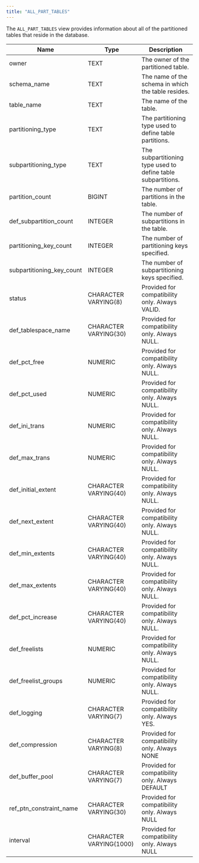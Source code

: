 ```yaml
---
title: "ALL_PART_TABLES"
---
```


<div id="all_part_tables" class="registered_link"></div>


The `ALL_PART_TABLES` view provides information about all of the partitioned tables that reside in the database.

| Name                        | Type                    | Description                                                  |
|-----------------------------|-------------------------|--------------------------------------------------------------|
| owner                       | TEXT                    | The owner of the partitioned table.                          |
| schema\_name                | TEXT                    | The name of the schema in which the table resides.           |
| table\_name                 | TEXT                    | The name of the table.                                       |
| partitioning\_type          | TEXT                    | The partitioning type used to define table partitions.       |
| subpartitioning\_type       | TEXT                    | The subpartitioning type used to define table subpartitions. |
| partition\_count            | BIGINT                  | The number of partitions in the table.                       |
| def\_subpartition\_count    | INTEGER                 | The number of subpartitions in the table.                    |
| partitioning\_key\_count    | INTEGER                 | The number of partitioning keys specified.                   |
| subpartitioning\_key\_count | INTEGER                 | The number of subpartitioning keys specified.                |
| status                      | CHARACTER VARYING(8)    | Provided for compatibility only. Always VALID.               |
| def\_tablespace\_name       | CHARACTER VARYING(30)   | Provided for compatibility only. Always NULL.                |
| def\_pct\_free              | NUMERIC                 | Provided for compatibility only. Always NULL.                |
| def\_pct\_used              | NUMERIC                 | Provided for compatibility only. Always NULL.                |
| def\_ini\_trans             | NUMERIC                 | Provided for compatibility only. Always NULL.                |
| def\_max\_trans             | NUMERIC                 | Provided for compatibility only. Always NULL.                |
| def\_initial\_extent        | CHARACTER VARYING(40)   | Provided for compatibility only. Always NULL.                |
| def\_next\_extent           | CHARACTER VARYING(40)   | Provided for compatibility only. Always NULL.                |
| def\_min\_extents           | CHARACTER VARYING(40)   | Provided for compatibility only. Always NULL.                |
| def\_max\_extents           | CHARACTER VARYING(40)   | Provided for compatibility only. Always NULL.                |
| def\_pct\_increase          | CHARACTER VARYING(40)   | Provided for compatibility only. Always NULL.                |
| def\_freelists              | NUMERIC                 | Provided for compatibility only. Always NULL.                |
| def\_freelist\_groups       | NUMERIC                 | Provided for compatibility only. Always NULL.                |
| def\_logging                | CHARACTER VARYING(7)    | Provided for compatibility only. Always YES.                 |
| def\_compression            | CHARACTER VARYING(8)    | Provided for compatibility only. Always NONE                 |
| def\_buffer\_pool           | CHARACTER VARYING(7)    | Provided for compatibility only. Always DEFAULT              |
| ref\_ptn\_constraint\_name  | CHARACTER VARYING(30)   | Provided for compatibility only. Always NULL                 |
| interval                    | CHARACTER VARYING(1000) | Provided for compatibility only. Always NULL                 |
